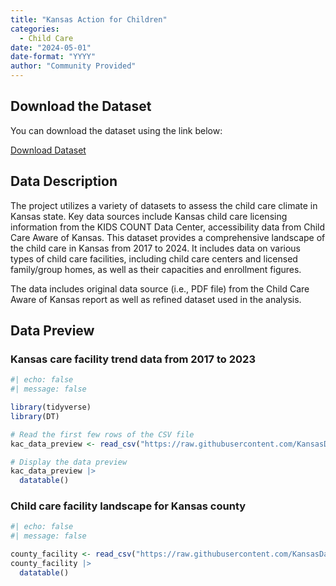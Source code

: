 ```yaml
---
title: "Kansas Action for Children"
categories:
  - Child Care
date: "2024-05-01"
date-format: "YYYY"
author: "Community Provided"
---
```


## Download the Dataset

You can download the dataset using the link below:

[Download Dataset](https://github.com/KansasData/CommunityDataLab/tree/main/Kansas%20Action%20for%20Children)

## Data Description

The project utilizes a variety of datasets to assess the child care climate in Kansas state. Key data sources include Kansas child care licensing information from the KIDS COUNT Data Center, accessibility data from Child Care Aware of Kansas. This dataset provides a comprehensive landscape of the child care in Kansas from 2017 to 2024. It includes data on various types of child care facilities, including child care centers and licensed family/group homes, as well as their capacities and enrollment figures.

The data includes original data source (i.e., PDF file) from the Child Care Aware of Kansas report as well as refined dataset used in the analysis.

## Data Preview

### Kansas care facility trend data from 2017 to 2023

```r
#| echo: false
#| message: false

library(tidyverse)
library(DT)

# Read the first few rows of the CSV file
kac_data_preview <- read_csv("https://raw.githubusercontent.com/KansasData/CommunityDataLab/refs/heads/main/Kansas%20Action%20for%20Children/care_facility.csv")

# Display the data preview
kac_data_preview |> 
  datatable()
```

### Child care facility landscape for Kansas county

```r
#| echo: false
#| message: false

county_facility <- read_csv("https://raw.githubusercontent.com/KansasData/CommunityDataLab/refs/heads/main/Kansas%20Action%20for%20Children/county_facility.csv")
county_facility |> 
  datatable()
```
